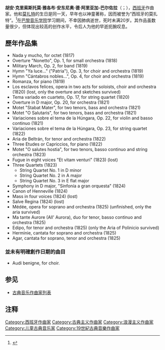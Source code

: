{{Infobox classical
| 中文名 = 阿里亚加
| 画像 = Juan de Arriaga.jpg
| 附注 = 
| 原文名 = Juan Crisóstomo Jacobo Antonio de Arriaga y Balzola
| 国别 = 西班牙
| 出生日期 = {{birth date|1806|1|27}}
| 出生地 = 毕尔巴鄂
| 逝世日期 = {{death date and age|1826|1|17|1806|1|27}}
| 逝世地 = 巴黎
| 所属时期 = 古典主义，浪漫主义
| 所属乐派 = 
| 擅长作品类型 = 管弦乐，室内乐
| 代表作 = D大调交响曲，三首弦乐四重奏
| 师从 = 
| 学生 = 
| 官方网站 = 
}}

'''胡安·克里索斯托莫·雅各布·安东尼奥·德·阿里亚加-巴尔佐拉'''（{{lang-es|Juan Crisóstomo Jacobo Antonio de Arriaga y Balzola}}；{{bd|1806年|1月27日|1826年|1月17日|catIdx=A}}），[[西班牙|西班牙]]作曲家。他和[[莫扎特|莫扎特]]的生日是同一天，早年也以神童著称，因而被誉为“西班牙的莫扎特”。<ref>{{Cite web |url=http://www.euroresidentes.com/Blogs/classical_music/2007/01/juan-cristostomo-de-arriaga-spanish.html |title=Juan Cristostomo de Arriaga: 'The Spanish Mozart' |date= 2007-01-17 |access-date=2009-09-29 |archive-date=2008-07-23 |archive-url=https://web.archive.org/web/20080723224303/http://www.euroresidentes.com/Blogs/classical_music/2007/01/juan-cristostomo-de-arriaga-spanish.html |dead-url=no }}</ref>在[[巴黎音乐学院|巴黎音乐学院]]学习期间，不幸因肺病逝世，死时未满20岁。其作品虽数量很少，但体现出较高的创作水平，令后人为他的早逝扼腕叹息。

== 歷年作品集 ==
* Nada y mucho, for octet (1817)
* Overture "Nonetto", Op. 1, for small orchestra (1818)
* Military March, Op. 2, for band (1819)
* Hymn "Ya luce..." ("Patria"), Op. 3, for choir and orchestra (1819)
* Hymn "Cántabros nobles...", Op. 4, for choir and orchestra (1819)
* Romanza, for piano (1819)
* Los esclavos felices, opera in two acts for soloists, choir and orchestra (1820) (lost, only the overture and sketches survived)
* Tema variado en cuarteto, Op. 17, for string quartet (1820)
* Overture in D major, Op. 20, for orchestra (1821)
* Motet "Stabat Mater", for two tenors, bass and orchestra (1821)
* Motet "O Salutaris", for two tenors, bass and orchestra (1821)
* Variaciones sobre el tema de la Húngara, Op. 22, for violin and basso continuo (1821)
* Variaciones sobre el tema de la Húngara, Op. 23, for string quartet (1822)
* Aria de Beltrán, for tenor and orchestra (1822)
* Three Etudes or Capriccios, for piano (1822)
* Motet "O salutes hostia", for two tenors, basso continuo and string orchestra (1823)
* Fugue in eight voices "Et vitam venturi" (1823) (lost)
* Three Quartets (1823)
** String Quartet No. 1 in D minor
** String Quartet No. 2 in A major
** String Quartet No. 3 in E flat major
* Symphony in D major, "Sinfonía a gran orquesta" (1824)
* Canon of Henneville (1824)
* Mass in four voices (1824) (lost)
* Salve Regina (1824) (lost)
* Médée, opera for soprano and orchestra (1825) (unfinished, only the aria survived)
* Ma tante Aurore (All' Aurora), duo for tenor, basso continuo and orchestra (1825)
* Edipo, for tenor and orchestra (1825) (only the Aria of Polinicio survived)
* Herminie, cantata for soprano and orchestra (1825)
* Agar, cantata for soprano, tenor and orchestra (1825)

=== 並未有明確創作日期的曲目 ===
* Audi benigne, for choir. 

== 参见 ==
* [[古典音乐作曲家列表|古典音乐作曲家列表]]

== 注释 ==
<references/>

{{古典音乐作曲家小作品}}
{{Authority control}}

{{DEFAULTSORT:Arriaga, Juan Crisostomo}}
[[Category:西班牙作曲家|Category:西班牙作曲家]]
[[Category:古典主义作曲家|Category:古典主义作曲家]]
[[Category:浪漫主义作曲家|Category:浪漫主义作曲家]]
[[Category:儿童古典音乐家|Category:儿童古典音乐家]]
[[Category:19世紀古典音樂作曲家|Category:19世紀古典音樂作曲家]]
